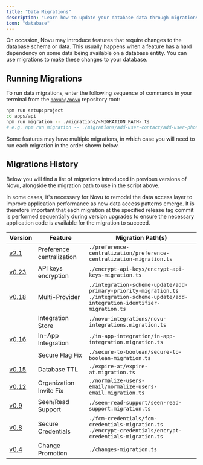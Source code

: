 ```yaml
---
title: "Data Migrations"
description: "Learn how to update your database data through migrations."
icon: "database"
---
```


On occasion, Novu may introduce features that require changes to the database schema or data.
This usually happens when a feature has a hard dependency on some data being available on a database entity.
You can use migrations to make these changes to your database.

## Running Migrations

To run data migrations, enter the following sequence of commands in your terminal from the [`novuhq/novu`](https://github.com/novuhq/novu) repository root:

```bash
npm run setup:project
cd apps/api
npm run migration -- ./migrations/<MIGRATION_PATH>.ts
# e.g. npm run migration -- ./migrations/add-user-contact/add-user-phone.ts
```

Some features may have multiple migrations, in which case you will need to run each migration in the order shown below.

## Migrations History

Below you will find a list of migrations introduced in previous versions of Novu, alongside the migration path to use in the script above.

In some cases, it's necessary for Novu to remodel the data access layer to improve application performance as new data access patterns emerge. It is therefore important that each migration at the specified release tag commit is performed sequentially during version upgrades to ensure the necessary application code is available for the migration to succeed.

| Version                                                      | Feature                   | Migration Path(s)                                                                                                                         |
| ------------------------------------------------------------ | ------------------------- | ----------------------------------------------------------------------------------------------------------------------------------------- |
| [v2.1](https://github.com/novuhq/novu/releases/tag/v2.1.0)   | Preference centralization | `./preference-centralization/preference-centralization-migration.ts`                                                                                        |
| [v0.23](https://github.com/novuhq/novu/releases/tag/v0.23.0) | API keys encryption       | `./encrypt-api-keys/encrypt-api-keys-migration.ts`                                                                                        |
| [v0.18](https://github.com/novuhq/novu/releases/tag/v0.18.0) | Multi-Provider            | `./integration-scheme-update/add-primary-priority-migration.ts`<br/>`./integration-scheme-update/add-integration-identifier-migration.ts` |
|                                                              | Integration Store         | `./novu-integrations/novu-integrations.migration.ts`                                                                                      |
| [v0.16](https://github.com/novuhq/novu/releases/tag/v0.16.0) | In-App Integration        | `./in-app-integration/in-app-integration.migration.ts`                                                                                    |
|                                                              | Secure Flag Fix           | `./secure-to-boolean/secure-to-boolean-migration.ts`                                                                                      |
| [v0.15](https://github.com/novuhq/novu/releases/tag/v0.15.0) | Database TTL              | `./expire-at/expire-at.migration.ts`                                                                                                      |
| [v0.12](https://github.com/novuhq/novu/releases/tag/v0.12.0) | Organization Invite Fix   | `./normalize-users-email/normalize-users-email.migration.ts`                                                                              |
| [v0.9](https://github.com/novuhq/novu/releases/tag/v0.9.0)   | Seen/Read Support         | `./seen-read-support/seen-read-support.migration.ts`                                                                                      |
| [v0.8](https://github.com/novuhq/novu/releases/tag/v0.8.0)   | Secure Credentials        | `./fcm-credentials/fcm-credentials-migration.ts`<br/>`./encrypt-credentials/encrypt-credentials-migration.ts`                             |
| [v0.4](https://github.com/novuhq/novu/releases/tag/v0.4.0)   | Change Promotion          | `./changes-migration.ts`                                                                                                                  |
